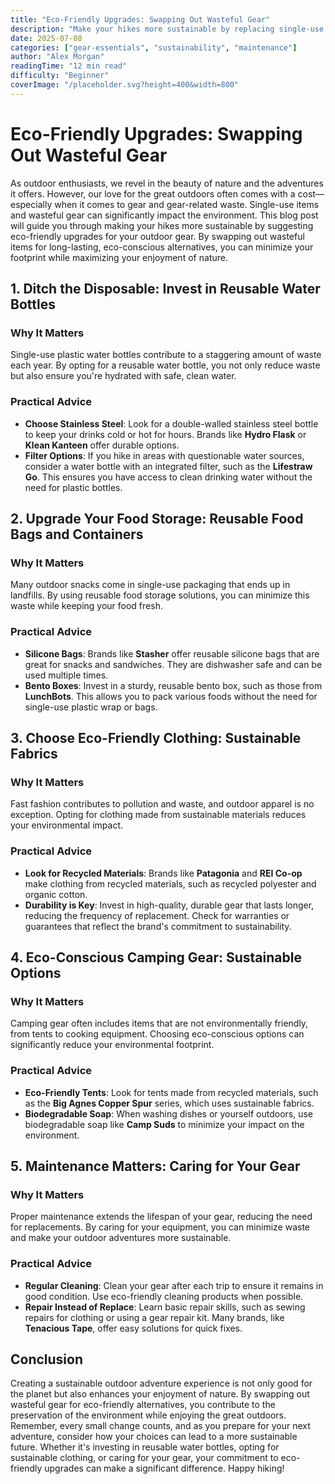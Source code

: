 ```yaml
---
title: "Eco-Friendly Upgrades: Swapping Out Wasteful Gear"
description: "Make your hikes more sustainable by replacing single-use items and gear with long-lasting, eco-conscious alternatives."
date: 2025-07-08
categories: ["gear-essentials", "sustainability", "maintenance"]
author: "Alex Morgan"
readingTime: "12 min read"
difficulty: "Beginner"
coverImage: "/placeholder.svg?height=400&width=800"
---
```


# Eco-Friendly Upgrades: Swapping Out Wasteful Gear

As outdoor enthusiasts, we revel in the beauty of nature and the adventures it offers. However, our love for the great outdoors often comes with a cost—especially when it comes to gear and gear-related waste. Single-use items and wasteful gear can significantly impact the environment. This blog post will guide you through making your hikes more sustainable by suggesting eco-friendly upgrades for your outdoor gear. By swapping out wasteful items for long-lasting, eco-conscious alternatives, you can minimize your footprint while maximizing your enjoyment of nature.

## 1. Ditch the Disposable: Invest in Reusable Water Bottles

### Why It Matters
Single-use plastic water bottles contribute to a staggering amount of waste each year. By opting for a reusable water bottle, you not only reduce waste but also ensure you're hydrated with safe, clean water.

### Practical Advice
- **Choose Stainless Steel**: Look for a double-walled stainless steel bottle to keep your drinks cold or hot for hours. Brands like **Hydro Flask** or **Klean Kanteen** offer durable options.
- **Filter Options**: If you hike in areas with questionable water sources, consider a water bottle with an integrated filter, such as the **Lifestraw Go**. This ensures you have access to clean drinking water without the need for plastic bottles.

## 2. Upgrade Your Food Storage: Reusable Food Bags and Containers

### Why It Matters
Many outdoor snacks come in single-use packaging that ends up in landfills. By using reusable food storage solutions, you can minimize this waste while keeping your food fresh.

### Practical Advice
- **Silicone Bags**: Brands like **Stasher** offer reusable silicone bags that are great for snacks and sandwiches. They are dishwasher safe and can be used multiple times.
- **Bento Boxes**: Invest in a sturdy, reusable bento box, such as those from **LunchBots**. This allows you to pack various foods without the need for single-use plastic wrap or bags.

## 3. Choose Eco-Friendly Clothing: Sustainable Fabrics

### Why It Matters
Fast fashion contributes to pollution and waste, and outdoor apparel is no exception. Opting for clothing made from sustainable materials reduces your environmental impact.

### Practical Advice
- **Look for Recycled Materials**: Brands like **Patagonia** and **REI Co-op** make clothing from recycled materials, such as recycled polyester and organic cotton.
- **Durability is Key**: Invest in high-quality, durable gear that lasts longer, reducing the frequency of replacement. Check for warranties or guarantees that reflect the brand's commitment to sustainability.

## 4. Eco-Conscious Camping Gear: Sustainable Options

### Why It Matters
Camping gear often includes items that are not environmentally friendly, from tents to cooking equipment. Choosing eco-conscious options can significantly reduce your environmental footprint.

### Practical Advice
- **Eco-Friendly Tents**: Look for tents made from recycled materials, such as the **Big Agnes Copper Spur** series, which uses sustainable fabrics.
- **Biodegradable Soap**: When washing dishes or yourself outdoors, use biodegradable soap like **Camp Suds** to minimize your impact on the environment.

## 5. Maintenance Matters: Caring for Your Gear

### Why It Matters
Proper maintenance extends the lifespan of your gear, reducing the need for replacements. By caring for your equipment, you can minimize waste and make your outdoor adventures more sustainable.

### Practical Advice
- **Regular Cleaning**: Clean your gear after each trip to ensure it remains in good condition. Use eco-friendly cleaning products when possible.
- **Repair Instead of Replace**: Learn basic repair skills, such as sewing repairs for clothing or using a gear repair kit. Many brands, like **Tenacious Tape**, offer easy solutions for quick fixes.

## Conclusion

Creating a sustainable outdoor adventure experience is not only good for the planet but also enhances your enjoyment of nature. By swapping out wasteful gear for eco-friendly alternatives, you contribute to the preservation of the environment while enjoying the great outdoors. Remember, every small change counts, and as you prepare for your next adventure, consider how your choices can lead to a more sustainable future. Whether it's investing in reusable water bottles, opting for sustainable clothing, or caring for your gear, your commitment to eco-friendly upgrades can make a significant difference. Happy hiking!